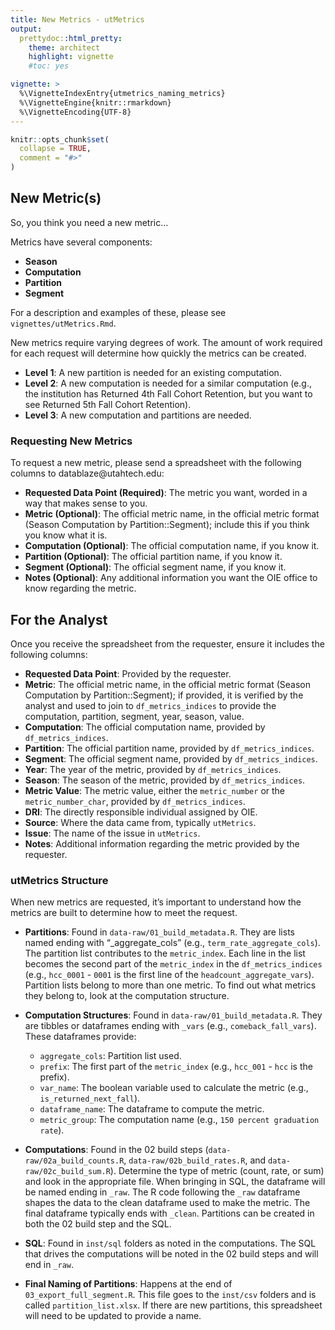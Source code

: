 ```yaml
---
title: New Metrics - utMetrics
output: 
  prettydoc::html_pretty:
    theme: architect
    highlight: vignette
    #toc: yes

vignette: >
  %\VignetteIndexEntry{utmetrics_naming_metrics}
  %\VignetteEngine{knitr::rmarkdown}
  %\VignetteEncoding{UTF-8}
---
```


```r
knitr::opts_chunk$set(
  collapse = TRUE,
  comment = "#>"
)
```

## New Metric(s)

So, you think you need a new metric...

Metrics have several components:

- **Season**
- **Computation**
- **Partition**
- **Segment**

For a description and examples of these, please see `vignettes/utMetrics.Rmd`.

New metrics require varying degrees of work. The amount of work required for each request will determine how quickly the metrics can be created.

- **Level 1**: A new partition is needed for an existing computation.
- **Level 2**: A new computation is needed for a similar computation (e.g., the institution has Returned 4th Fall Cohort Retention, but you want to see Returned 5th Fall Cohort Retention).
- **Level 3**: A new computation and partitions are needed.

### Requesting New Metrics

To request a new metric, please send a spreadsheet with the following columns to datablaze@utahtech.edu:

- **Requested Data Point (Required)**: The metric you want, worded in a way that makes sense to you.
- **Metric (Optional)**: The official metric name, in the official metric format (Season Computation by Partition::Segment); include this if you think you know what it is.
- **Computation (Optional)**: The official computation name, if you know it.
- **Partition (Optional)**: The official partition name, if you know it.
- **Segment (Optional)**: The official segment name, if you know it.
- **Notes (Optional)**: Any additional information you want the OIE office to know regarding the metric.

## For the Analyst

Once you receive the spreadsheet from the requester, ensure it includes the following columns:

- **Requested Data Point**: Provided by the requester.
- **Metric**: The official metric name, in the official metric format (Season Computation by Partition::Segment); if provided, it is verified by the analyst and used to join to `df_metrics_indices` to provide the computation, partition, segment, year, season, value.
- **Computation**: The official computation name, provided by `df_metrics_indices`.
- **Partition**: The official partition name, provided by `df_metrics_indices`.
- **Segment**: The official segment name, provided by `df_metrics_indices`.
- **Year**: The year of the metric, provided by `df_metrics_indices`.
- **Season**: The season of the metric, provided by `df_metrics_indices`.
- **Metric Value**: The metric value, either the `metric_number` or the `metric_number_char`, provided by `df_metrics_indices`.
- **DRI**: The directly responsible individual assigned by OIE.
- **Source**: Where the data came from, typically `utMetrics`.
- **Issue**: The name of the issue in `utMetrics`.
- **Notes**: Additional information regarding the metric provided by the requester.

### utMetrics Structure

When new metrics are requested, it's important to understand how the metrics are built to determine how to meet the request.

- **Partitions**: Found in `data-raw/01_build_metadata.R`. They are lists named ending with "_aggregate_cols" (e.g., `term_rate_aggregate_cols`). The partition list contributes to the `metric_index`. Each line in the list becomes the second part of the `metric_index` in the `df_metrics_indices` (e.g., `hcc_0001` - `0001` is the first line of the `headcount_aggregate_vars`). Partition lists belong to more than one metric. To find out what metrics they belong to, look at the computation structure.

- **Computation Structures**: Found in `data-raw/01_build_metadata.R`. They are tibbles or dataframes ending with `_vars` (e.g., `comeback_fall_vars`). These dataframes provide:
  - `aggregate_cols`: Partition list used.
  - `prefix`: The first part of the `metric_index` (e.g., `hcc_001` - `hcc` is the prefix).
  - `var_name`: The boolean variable used to calculate the metric (e.g., `is_returned_next_fall`).
  - `dataframe_name`: The dataframe to compute the metric.
  - `metric_group`: The computation name (e.g., `150 percent graduation rate`).
  
- **Computations**: Found in the 02 build steps (`data-raw/02a_build_counts.R`, `data-raw/02b_build_rates.R`, and `data-raw/02c_build_sum.R`). Determine the type of metric (count, rate, or sum) and look in the appropriate file. When bringing in SQL, the dataframe will be named ending in `_raw`. The R code following the `_raw` dataframe shapes the data to the clean dataframe used to make the metric. The final dataframe typically ends with `_clean`. Partitions can be created in both the 02 build step and the SQL.

- **SQL**: Found in `inst/sql` folders as noted in the computations. The SQL that drives the computations will be noted in the 02 build steps and will end in `_raw`.

- **Final Naming of Partitions**: Happens at the end of `03_export_full_segment.R`. This file goes to the `inst/csv` folders and is called `partition_list.xlsx`. If there are new partitions, this spreadsheet will need to be updated to provide a name.
